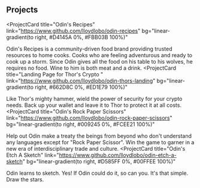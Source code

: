 ## Projects

<ProjectCard
  title="Odin's Recipes"
  link="https://www.github.com/lloydlobo/odin-recipes"
  bg="linear-gradient(to right, #D4145A 0%, #FBB03B 100%)"
>
  Odin's Recipes is a community-driven food brand providing trusted resources to
  home cooks. Cooks who are feeling adventurous and ready to cook up a storm.
  Since Odin gives all the food on his table to his wolves, he requires no food.
  Wine to him is both meat and a drink.
</ProjectCard>
<ProjectCard
  title="Landing Page for Thor's Crypto "
  link="https://www.github.com/lloydlobo/odin-thors-landing"
  bg="linear-gradient(to right, #662D8C 0%, #ED1E79 100%)"
>
  Like Thor's mighty hammer, wield the power of security for your crypto needs.
  Back up your wallet and leave it to Thor to protect it at all costs.
</ProjectCard>
<ProjectCard
  title="Odin's Rock Paper Scissors"
  link="https://www.github.com/lloydlobo/odin-rock-paper-scissors"
  bg="linear-gradient(to right, #009245 0%, #FCEE21 100%)"
>
  Help out Odin make a treaty the beings from beyond who don't understand any
  languages except for "Rock Paper Scissor". Win the game to garner in a new era
  of interdisciplinary trade and culture.
</ProjectCard>
<ProjectCard
  title="Odin's Etch A Sketch"
  link="https://www.github.com/lloydlobo/odin-etch-a-sketch"
  bg="linear-gradient(to right, #D585FF 0%, #00FFEE 100%)"
>
  Odin learns to sketch. Yes! If Odin could do it, so can you. It's that simple.
  Draw the stars.
</ProjectCard>
